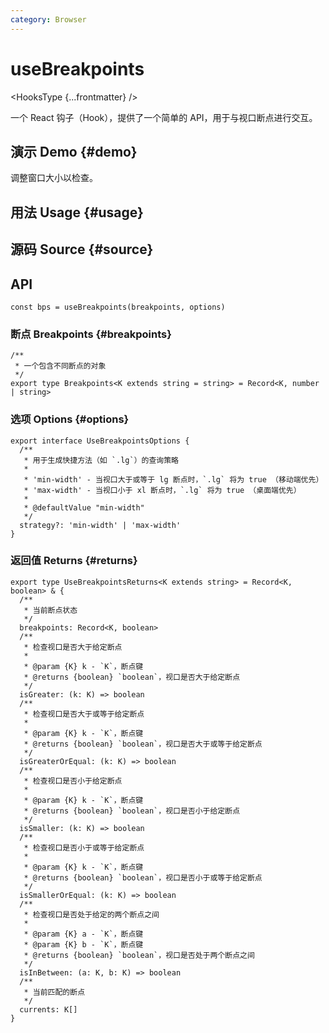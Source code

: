 ```yaml
---
category: Browser
---
```


# useBreakpoints


<HooksType {...frontmatter} />

一个 React 钩子（Hook），提供了一个简单的 API，用于与视口断点进行交互。

## 演示 Demo \{#demo}

调整窗口大小以检查。


<App />

## 用法 Usage \{#usage}



## 源码 Source \{#source}


<Source />

## API

```tsx
const bps = useBreakpoints(breakpoints, options)
```

### 断点 Breakpoints \{#breakpoints}

```tsx
/**
 * 一个包含不同断点的对象
 */
export type Breakpoints<K extends string = string> = Record<K, number | string>
```

### 选项 Options \{#options}

```tsx
export interface UseBreakpointsOptions {
  /**
   * 用于生成快捷方法（如 `.lg`）的查询策略
   *
   * 'min-width' - 当视口大于或等于 lg 断点时，`.lg` 将为 true （移动端优先）
   * 'max-width' - 当视口小于 xl 断点时，`.lg` 将为 true （桌面端优先）
   *
   * @defaultValue "min-width"
   */
  strategy?: 'min-width' | 'max-width'
}
```

### 返回值 Returns \{#returns}

```tsx
export type UseBreakpointsReturns<K extends string> = Record<K, boolean> & {
  /**
   * 当前断点状态
   */
  breakpoints: Record<K, boolean>
  /**
   * 检查视口是否大于给定断点
   *
   * @param {K} k - `K`，断点键
   * @returns {boolean} `boolean`，视口是否大于给定断点
   */
  isGreater: (k: K) => boolean
  /**
   * 检查视口是否大于或等于给定断点
   *
   * @param {K} k - `K`，断点键
   * @returns {boolean} `boolean`，视口是否大于或等于给定断点
   */
  isGreaterOrEqual: (k: K) => boolean
  /**
   * 检查视口是否小于给定断点
   *
   * @param {K} k - `K`，断点键
   * @returns {boolean} `boolean`，视口是否小于给定断点
   */
  isSmaller: (k: K) => boolean
  /**
   * 检查视口是否小于或等于给定断点
   *
   * @param {K} k - `K`，断点键
   * @returns {boolean} `boolean`，视口是否小于或等于给定断点
   */
  isSmallerOrEqual: (k: K) => boolean
  /**
   * 检查视口是否处于给定的两个断点之间
   *
   * @param {K} a - `K`，断点键
   * @param {K} b - `K`，断点键
   * @returns {boolean} `boolean`，视口是否处于两个断点之间
   */
  isInBetween: (a: K, b: K) => boolean
  /**
   * 当前匹配的断点
   */
  currents: K[]
}

```
